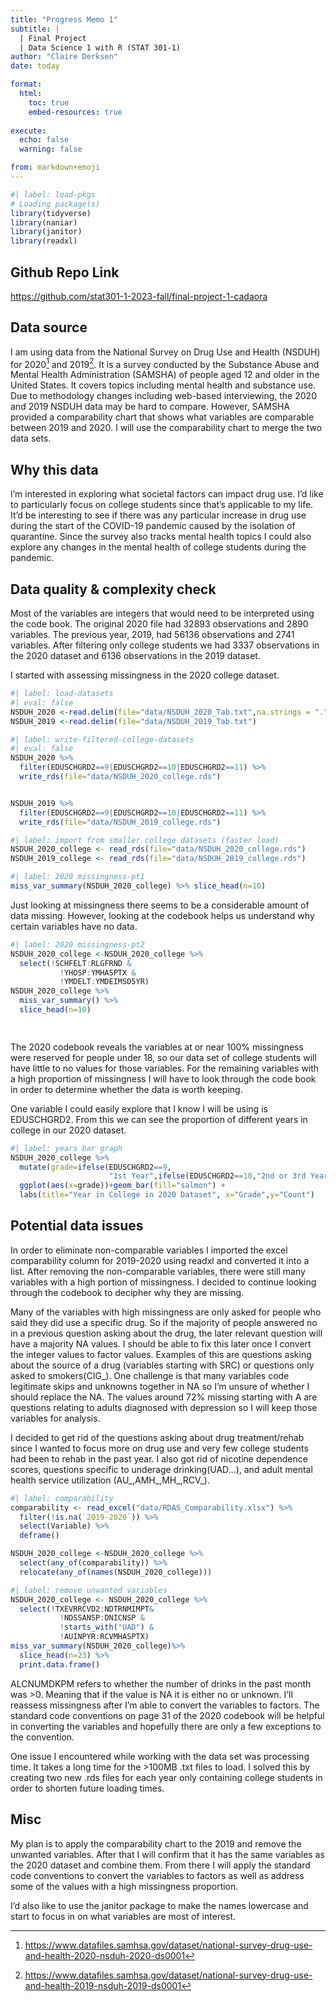```yaml
---
title: "Progress Memo 1"
subtitle: |
  | Final Project 
  | Data Science 1 with R (STAT 301-1)
author: "Claire Derksen"
date: today

format:
  html:
    toc: true
    embed-resources: true
    
execute:
  echo: false
  warning: false

from: markdown+emoji 
---
```


```r
#| label: load-pkgs
# Loading package(s)
library(tidyverse)
library(naniar)
library(janitor)
library(readxl)
```

::: {.callout-tip icon="false"}
## Github Repo Link

<https://github.com/stat301-1-2023-fall/final-project-1-cadaora>
:::

## Data source

I am using data from the National Survey on Drug Use and Health (NSDUH) for 2020[^1] and 2019[^2]. It is a survey conducted by the Substance Abuse and Mental Health Administration (SAMSHA) of people aged 12 and older in the United States. It covers topics including mental health and substance use. Due to methodology changes including web-based interviewing, the 2020 and 2019 NSDUH data may be hard to compare. However, SAMSHA provided a comparability chart that shows what variables are comparable between 2019 and 2020. I will use the comparability chart to merge the two data sets.

[^1]: <https://www.datafiles.samhsa.gov/dataset/national-survey-drug-use-and-health-2020-nsduh-2020-ds0001>

[^2]: <https://www.datafiles.samhsa.gov/dataset/national-survey-drug-use-and-health-2019-nsduh-2019-ds0001>

## Why this data

I'm interested in exploring what societal factors can impact drug use. I'd like to particularly focus on college students since that's applicable to my life. It'd be interesting to see if there was any particular increase in drug use during the start of the COVID-19 pandemic caused by the isolation of quarantine. Since the survey also tracks mental health topics I could also explore any changes in the mental health of college students during the pandemic.

## Data quality & complexity check

Most of the variables are integers that would need to be interpreted using the code book. The original 2020 file had 32893 observations and 2890 variables. The previous year, 2019, had 56136 observations and 2741 variables. After filtering only college students we had 3337 observations in the 2020 dataset and 6136 observations in the 2019 dataset.

I started with assessing missingness in the 2020 college dataset.

```r
#| label: load-datasets
#| eval: false
NSDUH_2020 <-read.delim(file="data/NSDUH_2020_Tab.txt",na.strings = ".")
NSDUH_2019 <-read.delim(file="data/NSDUH_2019_Tab.txt")
```

```r
#| label: write-filtered-college-datasets
#| eval: false
NSDUH_2020 %>%
  filter(EDUSCHGRD2==9|EDUSCHGRD2==10|EDUSCHGRD2==11) %>%
  write_rds(file="data/NSDUH_2020_college.rds")


NSDUH_2019 %>%
  filter(EDUSCHGRD2==9|EDUSCHGRD2==10|EDUSCHGRD2==11) %>%
  write_rds(file="data/NSDUH_2019_college.rds")
```

```r
#| label: import from smaller college datasets (faster load)
NSDUH_2020_college <- read_rds(file="data/NSDUH_2020_college.rds")
NSDUH_2019_college <- read_rds(file="data/NSDUH_2019_college.rds")
```

```r
#| label: 2020 missingness-pt1
miss_var_summary(NSDUH_2020_college) %>% slice_head(n=10)

```

Just looking at missingness there seems to be a considerable amount of data missing. However, looking at the codebook helps us understand why certain variables have no data.

```r
#| label: 2020 missingness-pt2
NSDUH_2020_college <-NSDUH_2020_college %>%
  select(!SCHFELT:RLGFRND & 
           !YHOSP:YMHASPTX & 
           !YMDELT:YMDEIMSD5YR)
NSDUH_2020_college %>%
  miss_var_summary() %>%
  slice_head(n=10)

  
```

The 2020 codebook reveals the variables at or near 100% missingness were reserved for people under 18, so our data set of college students will have little to no values for those variables. For the remaining variables with a high proportion of missingness I will have to look through the code book in order to determine whether the data is worth keeping.

One variable I could easily explore that I know I will be using is EDUSCHGRD2. From this we can see the proportion of different years in college in our 2020 dataset.
```r
#| label: years bar graph
NSDUH_2020_college %>%
  mutate(grade=ifelse(EDUSCHGRD2==9, 
                      "1st Year",ifelse(EDUSCHGRD2==10,"2nd or 3rd Year","4th Year or Higher"))) %>%
  ggplot(aes(x=grade))+geom_bar(fill="salmon") + 
  labs(title="Year in College in 2020 Dataset", x="Grade",y="Count")
```

## Potential data issues

In order to eliminate non-comparable variables I imported the excel comparability column for 2019-2020 using readxl and converted it into a list. After removing the non-comparable variables, there were still many variables with a high portion of missingness. I decided to continue looking through the codebook to decipher why they are missing.

Many of the variables with high missingness are only asked for people who said they did use a specific drug. So if the majority of people answered no in a previous question asking about the drug, the later relevant question will have a majority NA values. I should be able to fix this later once I convert the integer values to factor values. Examples of this are questions asking about the source of a drug (variables starting with SRC) or questions only asked to smokers(CIG\_). One challenge is that many variables code legitimate skips and unknowns together in NA so I'm unsure of whether I should replace the NA. The values around 72% missing starting with A are questions relating to adults diagnosed with depression so I will keep those variables for analysis.

I decided to get rid of the questions asking about drug treatment/rehab since I wanted to focus more on drug use and very few college students had been to rehab in the past year. I also got rid of nicotine dependence scores, questions specific to underage drinking(UAD...), and adult mental health service utilization (AU\_,AMH\_,MH\_,RCV\_).

```r
#| label: comparability
comparability <- read_excel("data/RDAS_Comparability.xlsx") %>%
  filter(!is.na(`2019-2020`)) %>%
  select(Variable) %>%
  deframe()

NSDUH_2020_college <-NSDUH_2020_college %>%
  select(any_of(comparability)) %>%
  relocate(any_of(names(NSDUH_2020_college)))
```

```r
#| label: remove unwanted variables
NSDUH_2020_college <- NSDUH_2020_college %>%
  select(!TXEVRRCVD2:NDTRNMIMPT&
           !NDSSANSP:DNICNSP &
           !starts_with("UAD") &
           !AUINPYR:RCVMHASPTX)
miss_var_summary(NSDUH_2020_college)%>% 
  slice_head(n=23) %>%
  print.data.frame()
```
ALCNUMDKPM refers to whether the number of drinks in the past month was >0. Meaning that if the value is NA it is either no or unknown. I'll reassess missingness after I'm able to convert the variables to factors. The standard code conventions on page 31 of the 2020 codebook will be helpful in converting the variables and hopefully there are only a few exceptions to the convention.

One issue I encountered while working with the data set was processing time. It takes a long time for the >100MB .txt files to load. I solved this by creating two new .rds files for each year only containing college students in order to shorten future loading times.

## Misc
My plan is to apply the comparability chart to the 2019 and remove the unwanted variables. After that I will confirm that it has the same variables as the 2020 dataset and combine them. From there I will apply the standard code conventions to convert the variables to factors as well as address some of the values with a high missingness proportion.

I'd also like to use the janitor package to make the names lowercase and start to focus in on what variables are most of interest.

